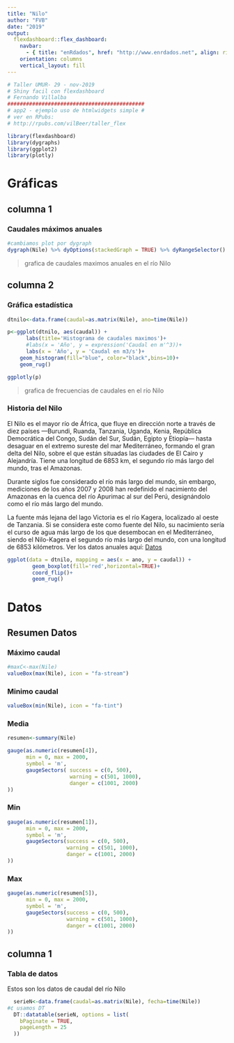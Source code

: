 ```yaml
---
title: "Nilo"
author: "FVB"
date: "2019"
output:
  flexdashboard::flex_dashboard:
    navbar:
      - { title: "enRdados", href: "http://www.enrdados.net", align: right }
    orientation: columns
    vertical_layout: fill
---
```


```r
# Taller UMUR- 29 - nov-2019
# Shiny facil con flexdashboard
# Fernando Villalba
############################################
# app2 - ejemplo uso de htmlwidgets simple #
# ver en RPubs:
# http://rpubs.com/vilBeer/taller_flex

library(flexdashboard)
library(dygraphs)
library(ggplot2)
library(plotly)
```

# Gráficas

## columna 1

### Caudales máximos anuales

```r
#cambiamos plot por dygraph
dygraph(Nile) %>% dyOptions(stackedGraph = TRUE) %>% dyRangeSelector()
```

> grafica de caudales maximos anuales en el río Nilo

## columna 2

### Gráfica estadística

```r

dtnilo<-data.frame(caudal=as.matrix(Nile), ano=time(Nile))

p<-ggplot(dtnilo, aes(caudal)) +
      labs(title='Histograma de caudales maximos')+
      #labs(x = 'Año', y = expression('Caudal en m'^3))+
      labs(x = 'Año', y = 'Caudal en m3/s')+
    geom_histogram(fill="blue", color="black",bins=10)+
    geom_rug()

ggplotly(p)
```

> grafica de frecuencias de caudales en el río Nilo

### Historia del Nilo

El Nilo es el mayor río de África, que fluye en dirección norte a través de diez países —Burundi, Ruanda, Tanzania, Uganda, Kenia, República Democrática del Congo, Sudán del Sur, Sudán, Egipto y Etiopía— hasta desaguar en el extremo sureste del mar Mediterráneo, formando el gran delta del Nilo, sobre el que están situadas las ciudades de El Cairo y Alejandría. Tiene una longitud de 6853 km, el segundo río más largo del mundo, tras el Amazonas.

Durante siglos fue considerado el río más largo del mundo, sin embargo, mediciones de los años 2007 y 2008 han redefinido el nacimiento del Amazonas en la cuenca del río Apurimac al sur del Perú, designándolo como el río más largo del mundo.

La fuente más lejana del lago Victoria es el río Kagera, localizado al oeste de Tanzania. Si se considera este como fuente del Nilo, su nacimiento sería el curso de agua más largo de los que desembocan en el Mediterráneo, siendo el Nilo-Kagera el segundo río más largo del mundo, con una longitud de 6853 kilómetros. Ver los datos anuales aquí: [Datos]

```r

ggplot(data = dtnilo, mapping = aes(x = ano, y = caudal)) + 
        geom_boxplot(fill='red',horizontal=TRUE)+
        coord_flip()+
        geom_rug()

```

# Datos

## Resumen Datos {data-width=250}

### Máximo caudal

```r
#maxC<-max(Nile)
valueBox(max(Nile), icon = "fa-stream")

```

### Minimo caudal
```r
valueBox(min(Nile), icon = "fa-tint")
```

### Media
```r
resumen<-summary(Nile)

gauge(as.numeric(resumen[4]),
      min = 0, max = 2000,
      symbol = 'm',
      gaugeSectors( success = c(0, 500),
                    warning = c(501, 1000),
                    danger = c(1001, 2000)
))
```

### Min
```r

gauge(as.numeric(resumen[1]),
      min = 0, max = 2000,
      symbol = 'm',
      gaugeSectors(success = c(0, 500),
                   warning = c(501, 1000),
                   danger = c(1001, 2000)
))
```

### Max

```r

gauge(as.numeric(resumen[5]),
      min = 0, max = 2000,
      symbol = 'm',
      gaugeSectors(success = c(0, 500),
                   warning = c(501, 1000),
                   danger = c(1001, 2000)
))
```

## columna 1

### Tabla de datos

Estos son los datos de caudal del río Nilo

```r
  serieN<-data.frame(caudal=as.matrix(Nile), fecha=time(Nile))
#¢ usamos DT
  DT::datatable(serieN, options = list(
    bPaginate = TRUE,
    pageLength = 25
  ))

```

